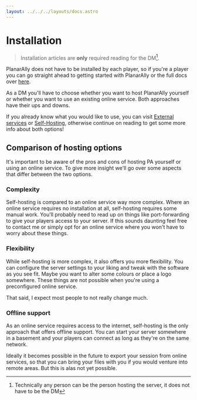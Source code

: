 ```yaml
---
layout: ../../../layouts/docs.astro
---
```


# Installation

> Installation articles are **only** required reading for the DM[^1].

PlanarAlly does not have to be installed by each player, so if you're a player you can go straight ahead to getting started with PlanarAlly or the full docs over [here](/docs/).

As a DM you'll have to choose whether you want to host PlanarAlly yourself or whether you want to use an existing online service. Both approaches have their ups and downs.

If you already know what you would like to use, you can visit [External services](/server/setup/external/) or [Self-Hosting](/server/setup/self-hosting), otherwise continue on reading to get some more info about both options!

## Comparison of hosting options

It's important to be aware of the pros and cons of hosting PA yourself or using an online service.
To give more insight we'll go over some aspects that differ between the two options.

### Complexity

Self-hosting is compared to an online service way more complex. Where an online service requires no installation at all, self-hosting requires some manual work. You'll probably need to read up on things like port-forwarding to give your players access to your server. If this sounds daunting feel free to contact me or simply opt for an online service where you won't have to worry about these things.

### Flexibility

While self-hosting is more complex, it also offers you more flexibility. You can configure the server settings to your liking and tweak with the software as you see fit. Maybe you want to alter some colours or place a logo somewhere. These things are not possible when you're using a preconfigured online service.

That said, I expect most people to not really change much.

### Offline support

As an online service requires access to the internet, self-hosting is the only approach that offers offline support. You can start your server somewhere in a basement and your players can connect as long as they're on the same network.

Ideally it becomes possible in the future to export your session from online services, so that you can bring your files with you if you would venture into remote areas. But this is alas not yet possible.

[^1]: Technically any person can be the person hosting the server, it does not have to be the DM
